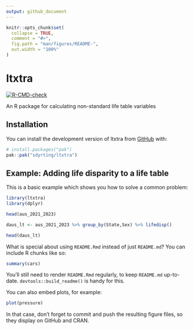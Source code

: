 ```yaml
---
output: github_document
---
```


<!-- README.md is generated from README.Rmd. Please edit that file -->

```r
knitr::opts_chunk$set(
  collapse = TRUE,
  comment = "#>",
  fig.path = "man/figures/README-",
  out.width = "100%"
)
```

# ltxtra

<!-- badges: start -->
[![R-CMD-check](https://github.com/sdyrting/ltxtra/actions/workflows/R-CMD-check.yaml/badge.svg)](https://github.com/sdyrting/ltxtra/actions/workflows/R-CMD-check.yaml)
<!-- badges: end -->

An R package for calculating non-standard life table variables

## Installation

You can install the development version of ltxtra from [GitHub](https://github.com/) with:

``` r
# install.packages("pak")
pak::pak("sdyrting/ltxtra")
```

## Example: Adding life disparity to a life table

This is a basic example which shows you how to solve a common problem:

```r
library(ltxtra)
library(dplyr)

head(aus_2021_2023)

daus_lt <- aus_2021_2023 %>% group_by(State,Sex) %>% lifedisp()

head(daus_lt)
```

What is special about using `README.Rmd` instead of just `README.md`? You can include R chunks like so:

```r
summary(cars)
```

You'll still need to render `README.Rmd` regularly, to keep `README.md` up-to-date. `devtools::build_readme()` is handy for this.

You can also embed plots, for example:

```r
plot(pressure)
```

In that case, don't forget to commit and push the resulting figure files, so they display on GitHub and CRAN.
